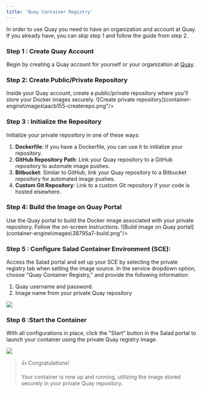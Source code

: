 ```yaml
---
title: 'Quay Container Registry'
---
```


In order to use Quay you need to have an organization and account at Quay. If you already have, you can skip step 1 and
follow the guide from step 2.

### **Step 1 : Create Quay Account**

Begin by creating a Quay account for yourself or your organization at [Quay](https://quay.io).

### **Step 2: Create Public/Private Repository**

Inside your Quay account, create a public/private repository where you'll store your Docker images securely.
![Create private repository](container-engine\images\aacb155-createrepo.png"/>

### **Step 3 : Initialize the Repository**

Initialize your private repository in one of these ways:

1. **Dockerfile**: If you have a Dockerfile, you can use it to initialize your repository.
2. **GitHub Repository Path**: Link your Quay repository to a GitHub repository to automate image pushes.
3. **Bitbucket**: Similar to GitHub, link your Quay repository to a Bitbucket repository for automated image pushes.
4. **Custom Git Repository**: Link to a custom Git repository if your code is hosted elsewhere.

### **Step 4: Build the Image on Quay Portal**

Use the Quay portal to build the Docker image associated with your private repository. Follow the on-screen
instructions.
![Build image on Quay portal](container-engine\images\38795a7-build.png"/>

### **Step 5 : Configure Salad Container Environment (SCE)**:

Access the Salad portal and set up your SCE by selecting the private registry tab when setting the image source. In the
service dropdown option, choose "Quay Container Registry," and provide the following information:

1. Quay username and password.
2. Image name from your private Quay repository

<img src="/products/sce/images/8d0ac96-image.png" />

### **Step 6 :Start the Container**

With all configurations in place, click the "Start" button in the Salad portal to launch your container using the
private Quay registry image.

<img src="/products/sce/images/2b29c9e-image.png" />

> 👍 Congratulations!
>
> Your container is now up and running, utilizing the image stored securely in your private Quay repository.
